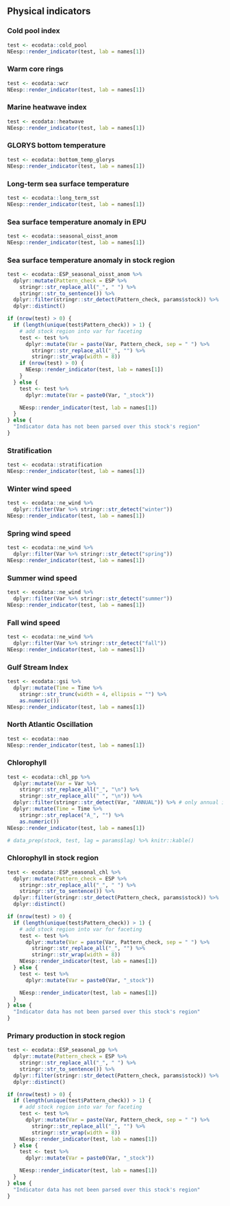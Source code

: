 ## Physical indicators

### Cold pool index
```r
test <- ecodata::cold_pool
NEesp::render_indicator(test, lab = names[1])
```

### Warm core rings
```r
test <- ecodata::wcr
NEesp::render_indicator(test, lab = names[1])
```

### Marine heatwave index
```r
test <- ecodata::heatwave
NEesp::render_indicator(test, lab = names[1])
```

### GLORYS bottom temperature
```r
test <- ecodata::bottom_temp_glorys
NEesp::render_indicator(test, lab = names[1])
```

### Long-term sea surface temperature
```r
test <- ecodata::long_term_sst
NEesp::render_indicator(test, lab = names[1])
```

### Sea surface temperature anomaly in EPU
```r
test <- ecodata::seasonal_oisst_anom
NEesp::render_indicator(test, lab = names[1])
```

### Sea surface temperature anomaly in stock region
```r
test <- ecodata::ESP_seasonal_oisst_anom %>%
  dplyr::mutate(Pattern_check = ESP %>%
    stringr::str_replace_all("_", " ") %>%
    stringr::str_to_sentence()) %>%
  dplyr::filter(stringr::str_detect(Pattern_check, params$stock)) %>%
  dplyr::distinct()

if (nrow(test) > 0) {
  if (length(unique(test$Pattern_check)) > 1) {
    # add stock region into var for faceting
    test <- test %>%
      dplyr::mutate(Var = paste(Var, Pattern_check, sep = " ") %>%
        stringr::str_replace_all("_", "") %>%
        stringr::str_wrap(width = 8))
    if (nrow(test) > 0) {
      NEesp::render_indicator(test, lab = names[1])
    }
  } else {
    test <- test %>%
      dplyr::mutate(Var = paste0(Var, "_stock"))

    NEesp::render_indicator(test, lab = names[1])
  }
} else {
  "Indicator data has not been parsed over this stock's region"
}
```

### Stratification
```r
test <- ecodata::stratification
NEesp::render_indicator(test, lab = names[1])
```

### Winter wind speed
```r
test <- ecodata::ne_wind %>%
  dplyr::filter(Var %>% stringr::str_detect("winter"))
NEesp::render_indicator(test, lab = names[1])
```

### Spring wind speed
```r
test <- ecodata::ne_wind %>%
  dplyr::filter(Var %>% stringr::str_detect("spring"))
NEesp::render_indicator(test, lab = names[1])
```

### Summer wind speed
```r
test <- ecodata::ne_wind %>%
  dplyr::filter(Var %>% stringr::str_detect("summer"))
NEesp::render_indicator(test, lab = names[1])
```

### Fall wind speed
```r
test <- ecodata::ne_wind %>%
  dplyr::filter(Var %>% stringr::str_detect("fall"))
NEesp::render_indicator(test, lab = names[1])
```

### Gulf Stream Index
```r
test <- ecodata::gsi %>%
  dplyr::mutate(Time = Time %>%
    stringr::str_trunc(width = 4, ellipsis = "") %>%
    as.numeric())
NEesp::render_indicator(test, lab = names[1])
```

### North Atlantic Oscillation
```r
test <- ecodata::nao
NEesp::render_indicator(test, lab = names[1])
```

### Chlorophyll
```r
test <- ecodata::chl_pp %>%
  dplyr::mutate(Var = Var %>%
    stringr::str_replace_all("_", "\n") %>%
    stringr::str_replace_all(" ", "\n")) %>%
  dplyr::filter(stringr::str_detect(Var, "ANNUAL")) %>% # only annual indices
  dplyr::mutate(Time = Time %>%
    stringr::str_replace("A_", "") %>%
    as.numeric())
NEesp::render_indicator(test, lab = names[1])

# data_prep(stock, test, lag = params$lag) %>% knitr::kable()
```

### Chlorophyll in stock region
```r
test <- ecodata::ESP_seasonal_chl %>%
  dplyr::mutate(Pattern_check = ESP %>%
    stringr::str_replace_all("_", " ") %>%
    stringr::str_to_sentence()) %>%
  dplyr::filter(stringr::str_detect(Pattern_check, params$stock)) %>%
  dplyr::distinct()

if (nrow(test) > 0) {
  if (length(unique(test$Pattern_check)) > 1) {
    # add stock region into var for faceting
    test <- test %>%
      dplyr::mutate(Var = paste(Var, Pattern_check, sep = " ") %>%
        stringr::str_replace_all("_", "") %>%
        stringr::str_wrap(width = 8))
    NEesp::render_indicator(test, lab = names[1])
  } else {
    test <- test %>%
      dplyr::mutate(Var = paste0(Var, "_stock"))

    NEesp::render_indicator(test, lab = names[1])
  }
} else {
  "Indicator data has not been parsed over this stock's region"
}
```

### Primary production in stock region
```r
test <- ecodata::ESP_seasonal_pp %>%
  dplyr::mutate(Pattern_check = ESP %>%
    stringr::str_replace_all("_", " ") %>%
    stringr::str_to_sentence()) %>%
  dplyr::filter(stringr::str_detect(Pattern_check, params$stock)) %>%
  dplyr::distinct()

if (nrow(test) > 0) {
  if (length(unique(test$Pattern_check)) > 1) {
    # add stock region into var for faceting
    test <- test %>%
      dplyr::mutate(Var = paste(Var, Pattern_check, sep = " ") %>%
        stringr::str_replace_all("_", "") %>%
        stringr::str_wrap(width = 8))
    NEesp::render_indicator(test, lab = names[1])
  } else {
    test <- test %>%
      dplyr::mutate(Var = paste0(Var, "_stock"))

    NEesp::render_indicator(test, lab = names[1])
  }
} else {
  "Indicator data has not been parsed over this stock's region"
}
```
